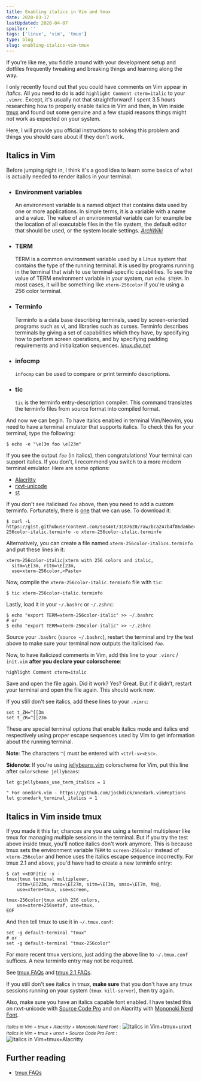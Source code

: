 ```yaml
---
title: Enabling italics in Vim and tmux
date: 2020-03-17
lastUpdated: 2020-04-07
spoiler: ''
tags: ['linux', 'vim', 'tmux']
type: blog
slug: enabling-italics-vim-tmux
---
```


If you're like me, you fiddle around with your development setup and dotfiles frequently tweaking and breaking things and learning along the way.

I only recently found out that you could have comments on Vim appear in _italics_. All you need to do is add `highlight Comment cterm=italic` to your `.vimrc`. Except, it's usually not that straightforward! I spent 3.5 hours researching how to properly enable italics in Vim and then, in Vim inside [tmux](https://github.com/tmux/tmux) and found out some genuine and a few stupid reasons things might not work as expected on your system.

Here, I will provide you official instructions to solving this problem and things you should care about if they don't work.

## Italics in Vim

Before jumping right in, I think it's a good idea to learn some basics of what is actually needed to render italics in your terminal.

- ### Environment variables

  An environment variable is a named object that contains data used by one or more applications. In simple terms, it is a variable with a name and a value. The value of an environmental variable can for example be the location of all executable files in the file system, the default editor that should be used, or the system locale settings. [_ArchWiki_](https://wiki.archlinux.org/index.php/Environment_variables)

- ### TERM

  TERM is a common environment variable used by a Linux system that contains the type of the running terminal. It is used by programs running in the terminal that wish to use terminal-specific capabilities. To see the value of TERM environment variable in your system, run `echo $TERM`. In most cases, it will be something like `xterm-256color` if you're using a 256 color terminal.

- ### Terminfo

  Terminfo is a data base describing terminals, used by screen-oriented programs such as vi, and libraries such as curses. Terminfo describes terminals by giving a set of capabilities which they have, by specifying how to perform screen operations, and by specifying padding requirements and initialization sequences. [_linux.die.net_](https://linux.die.net/man/5/terminfo)

- ### infocmp

  `infocmp` can be used to compare or print terminfo descriptions.

- ### tic

  `tic` is the terminfo entry-description compiler. This command translates the terminfo files from source format into compiled format.

And now we can begin. To have italics enabled in terminal Vim/Neovim, you need to have a terminal emulator that supports italics. To check this for your terminal, type the following:

```shell
$ echo -e "\e[3m foo \e[23m"
```

If you see the output _`foo`_ (in italics), then congratulations! Your terminal can support italics. If you don't, I recommend you switch to a more modern terminal emulator. Here are some options:

- [Alacritty](https://github.com/jwilm/alacritty)
- [rxvt-unicode](http://software.schmorp.de/pkg/rxvt-unicode.html)
- [st](https://git.suckless.org/)

If you don't see italicised _`foo`_ above, then you need to add a custom terminfo. Fortunately, there is [one](https://gist.github.com/sos4nt/3187620) that we can use. To download it:

```shell
$ curl -L https://gist.githubusercontent.com/sos4nt/3187620/raw/bca247b4f86da6be4f60a69b9b380a11de804d1e/xterm-256color-italic.terminfo -o xterm-256color-italic.terminfo
```

Alternatively, you can create a file named `xterm-256color-italics.terminfo` and put these lines in it:

```
xterm-256color-italic|xterm with 256 colors and italic,
  sitm=\E[3m, ritm=\E[23m,
  use=xterm-256color,<Paste>
```

Now, compile the `xterm-256color-italic.terminfo` file with `tic`:

```shell
$ tic xterm-256color-italic.terminfo
```

Lastly, load it in your `~/.bashrc` or `~/.zshrc`:

```shell
$ echo "export TERM=xterm-256color-italic" >> ~/.bashrc
# or
$ echo "export TERM=xterm-256color-italic" >> ~/.zshrc
```

Source your `.bashrc` (`source ~/.bashrc`), restart the terminal and try the test above to make sure your terminal now outputs the italicised _`foo`_.

Now, to have italicized comments in Vim, add this line to your `.vimrc` / `init.vim` **after you declare your colorscheme**:

```vim
highlight Comment cterm=italic
```

Save and open the file again. Did it work? Yes? Great. But if it didn't, restart your terminal and open the file again. This should work now.

If you still don't see italics, add these lines to your `.vimrc`:

```vim
set t_ZH=^[[3m
set t_ZR=^[[23m
```

These are special terminal options that enable italics mode and italics end respectively using proper escape sequences used by Vim to get information about the running terminal.

**Note**: The characters `^[` must be entered with `<Ctrl-v><Esc>`.

**Sidenote**: If you're using [jellybeans.vim](https://github.com/nanotech/jellybeans.vim#italics) colorscheme for Vim, put this line after `colorscheme jellybeans`:

```vim
let g:jellybeans_use_term_italics = 1

" For onedark.vim - https://github.com/joshdick/onedark.vim#options
let g:onedark_terminal_italics = 1
```

## Italics in Vim inside tmux

If you made it this far, chances are you are using a terminal multiplexer like tmux for managing multiple sessions in the terminal. But if you try the test above inside tmux, you'll notice italics don't work anymore. This is because tmux sets the environment variable `TERM` to `screen-256color` instead of `xterm-256color` and hence uses the italics escape sequence incorrectly. For tmux 2.1 and above, you'd have had to create a new terminfo entry:

```shell
$ cat <<EOF|tic -x -
tmux|tmux terminal multiplexer,
    ritm=\E[23m, rmso=\E[27m, sitm=\E[3m, smso=\E[7m, Ms@,
    use=xterm+tmux, use=screen,

tmux-256color|tmux with 256 colors,
    use=xterm+256setaf, use=tmux,
EOF
```

And then tell tmux to use it in `~/.tmux.conf`:

```shell
set -g default-terminal "tmux"
# or
set -g default-terminal "tmux-256color"
```

For more recent tmux versions, just adding the above line to `~/.tmux.conf` suffices. A new terminfo entry may not be required.

See [tmux FAQs](https://github.com/tmux/tmux/wiki/FAQ#i-dont-see-italics-or-italics-and-reverse-are-the-wrong-way-round) and [tmux 2.1 FAQs](https://github.com/tmux/tmux/blob/2.1/FAQ#L355-L383).

If you still don't see italics in tmux, **make sure** that you don't have any tmux sessions running on your system (`tmux kill-server`), then try again.

Also, make sure you have an italics capable font enabled. I have tested this on rxvt-unicode with [Source Code Pro](https://github.com/adobe-fonts/source-code-pro) and on Alacritty with [Mononoki Nerd Font](https://github.com/ryanoasis/nerd-fonts).

_<small>Italics in Vim + tmux + Alacritty + Mononoki Nerd Font</small>_ :
![Italics in Vim+tmux+urxvt](./vim-tmux-italics-alacritty-mononoki-nerd.png)
_<small>Italics in Vim + tmux + urxvt + Source Code Pro Font</small>_ :
![Italics in Vim+tmux+Alacritty](./vim-tmux-italics-urxvt-source-code-pro.png)

## Further reading

- [tmux FAQs](https://github.com/tmux/tmux/wiki/FAQ)
